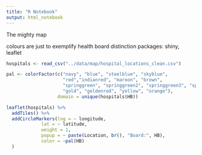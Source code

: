 ```yaml
---
title: "R Notebook"
output: html_notebook
---
```








The mighty map

colours are just to exemplify health board distinction
packages: shiny, leaflet



```r
hospitals <- read_csv("../data/map/hospital_locations_clean.csv")
```



```r
pal <- colorFactor(c("navy", "blue", "steelblue", "skyblue",
                     "red","indianred", "maroon", "brown",
                     "springgreen", "springgreen2", "springgreen3", "springgreen4",
                     "gold", "goldenrod", "yellow", "orange"),
                   domain = unique(hospitals$HB))

leaflet(hospitals) %>% 
  addTiles() %>% 
  addCircleMarkers(lng = ~ longitude,
             lat = ~ latitude,
             weight = 1,
             popup = ~ paste(Location, br(), "Board:", HB),
             color = ~pal(HB)
  )
```


